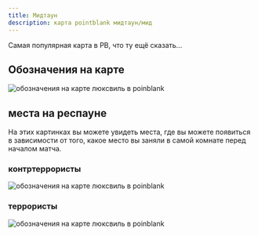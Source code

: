 ```yaml
---
title: Мидтаун
description: карта pointblank мидтаун/мид
---
```


Самая популярная карта в PB, что ту ещё сказать...

## Обозначения на карте

<Image src={map} alt="обозначения на карте люксвиль в poinblank" />

## места на респауне

На этих картинках вы можете увидеть места, где вы можете появиться в зависимости от того, какое место вы заняли в самой комнате перед началом матча.

### контртеррористы

<Image src={ctRespStartPos} alt="обозначения на карте люксвиль в poinblank" />

### террористы

<Image src={tRespStartPos} alt="обозначения на карте люксвиль в poinblank" />

